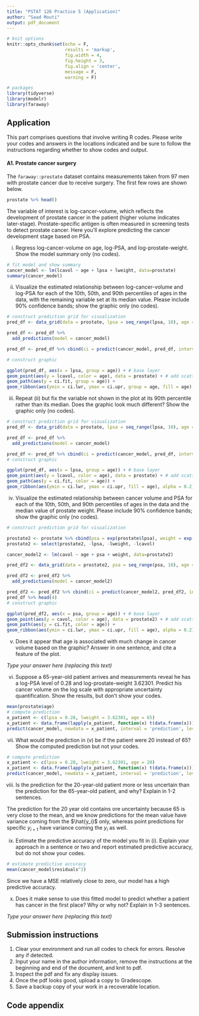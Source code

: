 ```yaml
---
title: "PSTAT 126 Practice 5 (Application)"
author: "Saad Mouti"
output: pdf_document
---
```


```r
# knit options
knitr::opts_chunk$set(echo = F,
                      results = 'markup',
                      fig.width = 4,
                      fig.height = 3,
                      fig.align = 'center',
                      message = F,
                      warning = F)

# packages
library(tidyverse)
library(modelr)
library(faraway)
```

## Application

This part comprises questions that involve writing R codes. Please write your codes and answers in the locations indicated and be sure to follow the instructions regarding whether to show codes and output.

#### A1. Prostate cancer surgery

The `faraway::prostate` dataset contains measurements taken from 97 men with prostate cancer due to receive surgery. The first few rows are shown below.
```r
prostate %>% head()
```
The variable of interest is log-cancer-volume, which reflects the development of prostate cancer in the patient (higher volume indicates later-stage). Prostate-specific antigen is often measured in screening tests to detect prostate cancer. Here you'll explore predicting the cancer development stage based on PSA.

i. Regress log-cancer-volume on age, log-PSA, and log-prostate-weight. Show the model summary only (no codes).
```r
# fit model and show summary
cancer_model <- lm(lcavol ~ age + lpsa + lweight, data=prostate)
summary(cancer_model)
```

ii. Visualize the estimated relationship between log-cancer-volume and log-PSA for each of the 10th, 50th, and 90th percentiles of ages in the data, with the remaining variable set at its median value. Please include 90% confidence bands; show the graphic only (no codes).

```r
# construct prediction grid for visualization
pred_df <- data_grid(data = prostate, lpsa = seq_range(lpsa, 10), age = quantile(age, c(0.1, 0.5, 0.9)), .model = cancer_model)

pred_df <- pred_df %>%
  add_predictions(model = cancer_model)

pred_df <- pred_df %>% cbind(ci = predict(cancer_model, pred_df, interval = 'confidence', level = 0.9))

# construct graphic

ggplot(pred_df, aes(x = lpsa, group = age)) + # base layer
geom_point(aes(y = lcavol, color = age), data = prostate) + # add scatter layer
geom_path(aes(y = ci.fit, group = age)) + 
geom_ribbon(aes(ymin = ci.lwr, ymax = ci.upr, group = age, fill = age), alpha = 0.2)
```


iii. Repeat (ii) but fix the variable not shown in the plot at its 90th percentile rather than its median. Does the graphic look much different? Show the graphic only (no codes).
```r
# construct prediction grid for visualization
pred_df <- data_grid(data = prostate, lpsa = seq_range(lpsa, 10), age = quantile(age, c(0.1, 0.5, 0.9)), lweight = quantile(lweight, probs = 0.9), .model = cancer_model)

pred_df <- pred_df %>%
  add_predictions(model = cancer_model)

pred_df <- pred_df %>% cbind(ci = predict(cancer_model, pred_df, interval = 'confidence', level = 0.9))
# construct graphic

ggplot(pred_df, aes(x = lpsa, group = age)) + # base layer
geom_point(aes(y = lcavol, color = age), data = prostate) + # add scatter layer
geom_path(aes(y = ci.fit, color = age)) + 
geom_ribbon(aes(ymin = ci.lwr, ymax = ci.upr, fill = age), alpha = 0.2)
```

iv. Visualize the estimated relationship between cancer volume and PSA for each of the 10th, 50th, and 90th percentiles of ages in the data and the median value of prostate weight. Please include 90% confidence bands; show the graphic only (no codes).
```r
# construct prediction grid for visualization

prostate2 <- prostate %>% cbind(psa = exp(prostate$lpsa), weight = exp(prostate$lweight), cavol = exp(prostate$lcavol))
prostate2 <- select(prostate2, -lpsa, -lweight, -lcavol)

cancer_model2 <- lm(cavol ~ age + psa + weight, data=prostate2)

pred_df2 <- data_grid(data = prostate2, psa = seq_range(psa, 10), age = quantile(age, c(0.1, 0.5, 0.9)), .model = cancer_model2)

pred_df2 <- pred_df2 %>%
  add_predictions(model = cancer_model2)

pred_df2 <- pred_df2 %>% cbind(ci = predict(cancer_model2, pred_df2, interval = 'confidence', level = 0.9))
pred_df %>% head(4)
# construct graphic

ggplot(pred_df2, aes(x = psa, group = age)) + # base layer
geom_point(aes(y = cavol, color = age), data = prostate2) + # add scatter layer
geom_path(aes(y = ci.fit, color = age)) + 
geom_ribbon(aes(ymin = ci.lwr, ymax = ci.upr, fill = age), alpha = 0.2)
```

v. Does it appear that age is associated with much change in cancer volume based on the graphic? Answer in one sentence, and cite a feature of the plot.

*Type your answer here (replacing this text)*

vi. Suppose a 65-year-old patient arrives and measurements reveal he has a log-PSA level of 0.28 and log-prostate-weight 3.62301. Predict his cancer volume on the log scale with appropriate uncertainty quantification. Show the results, but don't show your codes.
```r
mean(prostate$age)
# compute prediction
x_patient <- c(lpsa = 0.28, lweight = 3.62301, age = 65)
x_patient <- data.frame(lapply(x_patient, function(x) t(data.frame(x))))
predict(cancer_model, newdata = x_patient, interval = 'prediction', level = 0.95)
```

vii. What would the prediction in (v) be if the patient were 20 instead of 65? Show the computed prediction but not your codes.
```r
# compute prediction
x_patient <- c(lpsa = 0.28, lweight = 3.62301, age = 20)
x_patient <- data.frame(lapply(x_patient, function(x) t(data.frame(x))))
predict(cancer_model, newdata = x_patient, interval = 'prediction', level = 0.95)
```

viii. Is the prediction for the 20-year-old patient more or less uncertain than the prediction for the 65-year-old patient, and why? Explain in 1-2 sentences.

The prediction for the 20 year old contains ore uncertainty because 65 is very close to the mean, and we know predictions for the mean value have variance coming from the $\hat{y_i}$ only, whereas point predictions for specific $y_{i+1}$ have variance coming the $y_i$ as well. 

ix. Estimate the predictive accuracy of the model you fit in (i). Explain your approach in a sentence or two and report estimated predictive accuracy, but do not show your codes.
```r
# estimate predictive accuracy
mean(cancer_model$residuals^2)
```
Since we have a MSE relatively close to zero, our model has a high predictive accuracy.

x. Does it make sense to use this fitted model to predict whether a patient has cancer in the first place? Why or why not? Explain in 1-3 sentences. 

*Type your answer here (replacing this text)*

## Submission instructions

1. Clear your environment and run all codes to check for errors. Resolve any if detected.
2. Input your name in the author information, remove the instructions at the beginning and end of the document, and knit to pdf. 
3. Inspect the pdf and fix any display issues. 
4. Once the pdf looks good, upload a copy to Gradescope.
5. Save a backup copy of your work in a recoverable location.

\newpage
## Code appendix

```r
```
